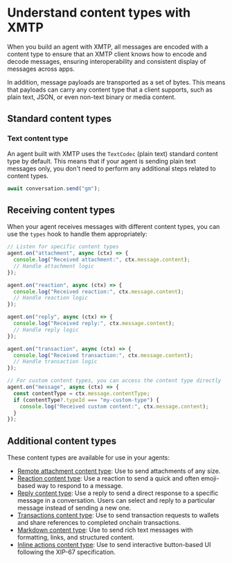 # Understand content types with XMTP

When you build an agent with XMTP, all messages are encoded with a content type to ensure that an XMTP client knows how to encode and decode messages, ensuring interoperability and consistent display of messages across apps.

In addition, message payloads are transported as a set of bytes. This means that payloads can carry any content type that a client supports, such as plain text, JSON, or even non-text binary or media content.

## Standard content types

### Text content type

An agent built with XMTP uses the `TextCodec` (plain text) standard content type by default. This means that if your agent is sending plain text messages only, you don't need to perform any additional steps related to content types.

```jsx [Node]
await conversation.send("gm");
```

## Receiving content types

When your agent receives messages with different content types, you can use the `types` hook to handle them appropriately:

```jsx [Node]
// Listen for specific content types
agent.on("attachment", async (ctx) => {
  console.log("Received attachment:", ctx.message.content);
  // Handle attachment logic
});

agent.on("reaction", async (ctx) => {
  console.log("Received reaction:", ctx.message.content);
  // Handle reaction logic
});

agent.on("reply", async (ctx) => {
  console.log("Received reply:", ctx.message.content);
  // Handle reply logic
});

agent.on("transaction", async (ctx) => {
  console.log("Received transaction:", ctx.message.content);
  // Handle transaction logic
});

// For custom content types, you can access the content type directly
agent.on("message", async (ctx) => {
  const contentType = ctx.message.contentType;
  if (contentType?.typeId === "my-custom-type") {
    console.log("Received custom content:", ctx.message.content);
  }
});
```

## Additional content types

These content types are available for use in your agents:

- [Remote attachment content type](/agents/content-types/attachments): Use to send attachments of any size.
- [Reaction content type](/agents/content-types/reactions): Use a reaction to send a quick and often emoji-based way to respond to a message.
- [Reply content type](/agents/content-types/replies): Use a reply to send a direct response to a specific message in a conversation. Users can select and reply to a particular message instead of sending a new one.
- [Transactions content type](/agents/content-types/transactions): Use to send transaction requests to wallets and share references to completed onchain transactions.
- [Markdown content type](/agents/content-types/markdown): Use to send rich text messages with formatting, links, and structured content.
- [Inline actions content type](/agents/content-types/inline-actions): Use to send interactive button-based UI following the XIP-67 specification.
